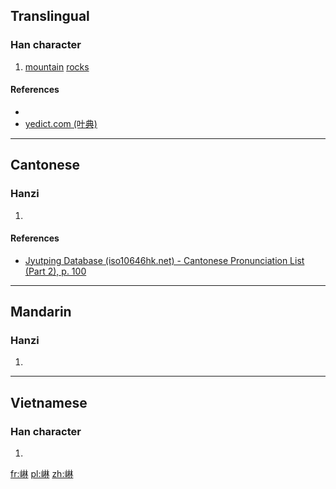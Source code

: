 ==Translingual==

===Han character===
{{Han char|rn=46|rad=山|as=08|sn=11|four=|canj=UDD|ids=⿰山林}}

# [[mountain]] [[rock]]s

====References====
* {{Han ref|kx=0313.050|dkj=08156|dj=0614.030|hdz=10777.140|uh=5D0A|ud=23818}}
* [http://yedict.com/htm/5D/5D0A.htm yedict.com (叶典)]

----

==Cantonese==

===Hanzi===
{{yue-hanzi|jyut=[[lam4]]|y=lam4}}

# {{defn|lang=yue|sort=山08}}

====References====
* [http://www.iso10646hk.net/jp/document/download.jsp Jyutping Database (iso10646hk.net) - Cantonese Pronunciation List (Part 2), p. 100]

----

==Mandarin==

===Hanzi===
{{cmn-hanzi|pin=[[lín]] ([[lin2]])|wg=lin<sup>2</sup>}}

# {{defn|lang=cmn|sort=山08}}

----

==Vietnamese==

===Han character===
{{vi-readings|rs=山08|hanviet=lờm}}

# {{defn|lang=vi|sort=山08}}

[[fr:崊]]
[[pl:崊]]
[[zh:崊]]